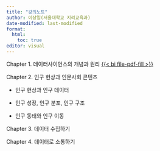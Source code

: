 ```yaml
---
title: "강의노트"
author: 이상일(서울대학교 지리교육과)
date-modified: last-modified
format: 
  html: 
    toc: true
editor: visual
---
```


Chapter 1. 데이터사이언스의 개념과 원리 [{{< bi file-pdf-fill >}}](class_notes/1장 데이터사이언스의 개념과 원리(강의노트).pdf)

Chapter 2. 인구 현상과 인문사회 콘텐츠

-   인구 현상과 인구 데이터

-   인구 성장, 인구 분포, 인구 구조

-   인구 동태와 인구 이동

Chapter 3. 데이터 수집하기

Chapter 4. 데이터로 소통하기

